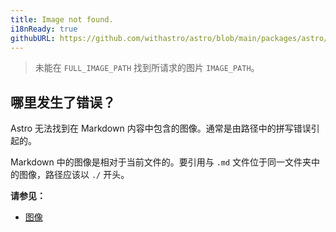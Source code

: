 ```yaml
---
title: Image not found.
i18nReady: true
githubURL: https://github.com/withastro/astro/blob/main/packages/astro/src/core/errors/errors-data.ts
---
```


> 未能在 `FULL_IMAGE_PATH` 找到所请求的图片 `IMAGE_PATH`。

## 哪里发生了错误？

Astro 无法找到在 Markdown 内容中包含的图像。通常是由路径中的拼写错误引起的。

Markdown 中的图像是相对于当前文件的。要引用与 `.md` 文件位于同一文件夹中的图像，路径应该以 `./` 开头。

**请参见：**

- [图像](/zh-cn/guides/images/)
